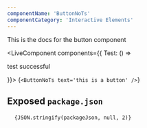 ```yaml
---
componentName: 'ButtonNoTs'
componentCategory: 'Interactive Elements'
---
```


This is the docs for the button component

<LiveComponent components={{ Test: () => <p>test successful</p> }}>
  {`<ButtonNoTs text='this is a button' />`}
</LiveComponent>

<PropsTable props={componentProps} />

<Tester />

## Exposed `package.json`

<pre>
  <code>{JSON.stringify(packageJson, null, 2)}</code>
</pre>
